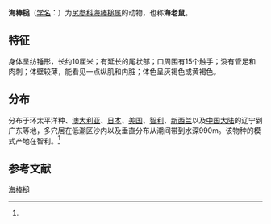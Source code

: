 {{Speciesbox
| name = 海棒槌
| status = 
| status_system = 
| image = 
| genus = Paracaudina
| species = chilensis
| authority = (J. Muller, 1850)<ref name='id12736'>{{cite web| url =http://www.bioinfo.cn/db05/BjdwSpecies.php?action=view&id=12736| title =海棒槌| work =《中国动物物种编目数据库》| publisher =中国科学院微生物研究所| author =中国科学院动物研究所| accessdate =2009-04-28| deadurl =yes| archiveurl =https://web.archive.org/web/20160305023745/http://www.bioinfo.cn/db05/BjdwSpecies.php?action=view&id=12736| archivedate =2016-03-05}}</ref>
}}

'''海棒槌'''（[[学名|学名]]：{{lang|la|''Paracaudina chilensis''}}）为[[尻参科|尻参科]][[海棒槌属|海棒槌属]]的动物，也称'''海老鼠'''。

== 特征 ==
身体呈纺锤形，长约10厘米；有延长的尾状部；口周围有15个触手；没有管足和肉刺；体壁较薄，能看见一点纵肌和内脏；体色呈灰褐色或黄褐色。

== 分布 ==
分布于环太平洋种、[[澳大利亚|澳大利亚]]、[[日本|日本]]、[[美国|美国]]、[[智利|智利]]、[[新西兰|新西兰]]以及[[中国大陆|中国大陆]]的辽宁到广东等地，多穴居在低潮区沙内以及垂直分布从潮间带到水深990m。该物种的模式产地在智利。<ref name='id12736'/>

== 参考文献 ==
{{reflist}}

{{Wikispecies|Paracaudina chilensis}}
{{Taxonbar|from=Q1816850}}

[[Category:海棒槌属|海棒槌]]


{{螃蟹小作品}}